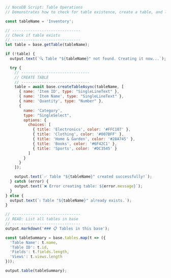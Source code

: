 ```javascript
// NocoDB Script: Table Operations
// Demonstrates how to check for table existence, create a table, and list all tables in the base.

const tableName = 'Inventory';

// ------------------------------
// Check if table exists
// ------------------------------
let table = base.getTable(tableName);

if (!table) {
  output.text(`🔍 Table "${tableName}" not found. Creating it now...`);

  try {
    // ------------------------------
    // CREATE TABLE
    // ------------------------------
    table = await base.createTableAsync(tableName, [
      { name: 'Item ID', type: "SingleLineText" },
      { name: 'Item Name', type: "SingleLineText" },
      { name: 'Quantity', type: "Number" },
      {
        name: 'Category',
        type: "SingleSelect",
        options: {
          choices: [
            { title: 'Electronics', color: '#FFC107' },
            { title: 'Clothing', color: '#007BFF' },
            { title: 'Home & Garden', color: '#28A745' },
            { title: 'Books', color: '#6F42C1' },
            { title: 'Sports', color: '#DC3545' }
          ]
        }
      }
    ]);

    output.text(`✅ Table "${tableName}" created successfully!`);
  } catch (error) {
    output.text(`❌ Error creating table: ${error.message}`);
  }
} else {
  output.text(`ℹ️ Table "${tableName}" already exists.`);
}

// ------------------------------
// READ: List all tables in base
// ------------------------------
output.markdown('### 📋 Tables in this base');

const tableSummary = base.tables.map(t => ({
  'Table Name': t.name,
  'Table ID': t.id,
  'Fields': t.fields.length,
  'Views': t.views.length
}));

output.table(tableSummary);

```